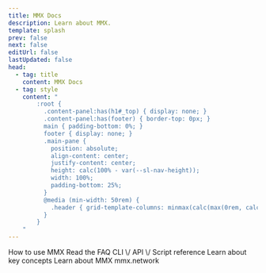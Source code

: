 ```yaml
---
title: MMX Docs
description: Learn about MMX.
template: splash
prev: false
next: false
editUrl: false
lastUpdated: false
head:
  - tag: title
    content: MMX Docs
  - tag: style
    content: "
        :root {
          .content-panel:has(h1#_top) { display: none; }
          .content-panel:has(footer) { border-top: 0px; }
          main { padding-bottom: 0%; }
          footer { display: none; }
          .main-pane {
            position: absolute;
            align-content: center;
            justify-content: center;
            height: calc(100% - var(--sl-nav-height));
            width: 100%;
            padding-bottom: 25%;
          }
          @media (min-width: 50rem) {
            .header { grid-template-columns: minmax(calc(max(0rem, calc(((100% - var(--sl-content-width)) / 2) - var(--sl-nav-gap) + 6.75rem ))), auto) 1fr auto; }
          }
        }
    "
---
```



<MMXWaves />
<MMXCardGrid>
	<MMXLinkCardT title="Documentation" icon="open-book" url="guides/getting-started/" />
	<MMXLinkCardT title="Articles" icon="document" url="articles/general/mmx-tldr/" />
	<MMXLinkCard title="Guides" icon="pencil" url="guides/getting-started/">
		How to use MMX
	</MMXLinkCard>
	<MMXLinkCard title="Frequently Asked Questions" icon="information" url="faq/mmx-blockchain/">
		Read the FAQ
	</MMXLinkCard>
	<MMXLinkCard title="Software Reference" icon="laptop" url="software/cli-commands/">
		CLI \/ API \/ Script reference
	</MMXLinkCard>
	<MMXLinkCard title="Technical Reference" icon="open-book" url="reference/blockchain/">
		Learn about key concepts
	</MMXLinkCard>
	<MMXLinkCard title="Whitepaper" icon="document" url="articles/general/mmx-whitepaper/">
		Learn about MMX
	</MMXLinkCard>
	<MMXLinkCard title="MMX Website" icon="home" url="https://mmx.network/">
		mmx<span>.</span>network
	</MMXLinkCard>
</MMXCardGrid>
